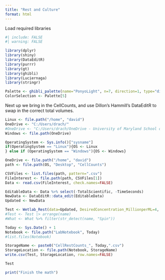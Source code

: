 ```yaml
---
title: "Rest and Culture"
format: html
---
```

Load required libraries
```r
#| include: FALSE
#| warning: FALSE

library(dplyr)
library(shiny)
library(DataEditR)
library(purrr)
library(gt)
library(ghibli)
library(Luciernaga)
library(stringr)

Palette <- ghibli_palette(name="PonyoLight", n=7, direction=1, type="discrete")
ColorSelection <- Palette[5]
```

Next up we bring in the CellCounts, and use Dillon's Hammill's DataEditR to swap in the correct total volumes. 
```r
Linux <- file.path("/home", "david")
OneDrive <- "C:/Users/drach/"
#OneDrive <- "C:/Users/drach/OneDrive - University of Maryland School of Medicine"
Windows <- file.path(OneDrive)

OperatingSystem <- Sys.info()["sysname"]
if(OperatingSystem == "Linux"){OS <- Linux
} else if (OperatingSystem == "Windows"){OS <- Windows}

OneDrive <- file.path("/home", "david")
path <- file.path(OS, "Desktop", "CellCounts")

CSVFiles <- list.files(path, pattern=".csv")
FileInterest <- file.path(path, CSVFiles[1])
Data <- read.csv(FileInterest, check.names=FALSE)

EditableData <- Data %>% select(-TotalScientific, -TimeSeconds)
NewData <- DataEditR::data_edit(EditableData)
Updated <- NewData
```

```r
Test <- Wetlab_Rest(data=Updated, DesiredConcentration_MillionperML=4, MaxMLperTube=1, returntype="data", outpath=path)
#Test <- Test |> arrange(name)
#What <- What %>% filter(str_detect(name, "Spin"))

Today <- Sys.Date() + 1
Notebook <- file.path("LabNotebook", Today)
#list.files(Notebook)

StorageName <- paste0("CellRestCounts_", Today,".csv")
StorageLocation <- file.path(Notebook, StorageName)
write.csv(Test, StorageLocation, row.names=FALSE)

Test
```

```r
print("Finish the math")
```

